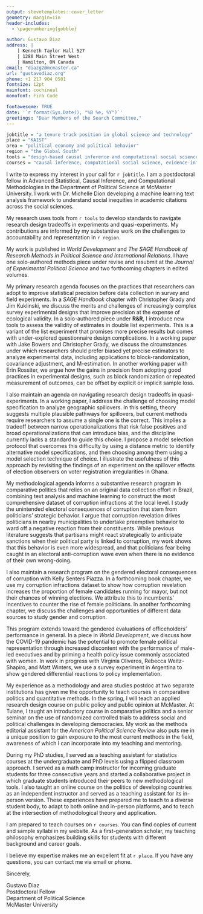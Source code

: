 ```yaml
---
output: stevetemplates::cover_letter
geometry: margin=1in
header-includes:
  - \pagenumbering{gobble}

author: Gustavo Diaz
address: |
    | Kenneth Taylor Hall 527
    | 1280 Main Street West
    | Hamilton, ON Canada
email: "diazg2@mcmaster.ca"
url: "gustavodiaz.org"
phone: +1 217 904 0581
fontsize: 12pt
mainfont: cochineal
monofont: Fira Code

fontawesome: TRUE
date: '`r format(Sys.Date(), "%B %e, %Y")`'
greetings: "Dear Members of the Search Committee,"
---
```


```r

jobtitle = "a tenure track position in global science and technology"
place = "KAIST"
area = "political economy and political behavior"
region = "the Global South"
tools = "design-based causal inference and computational social science"
courses = "causal inference, computational social science, evidence-informed policy, and the politics of the Global South"
```

I write to express my interest in your call for `r jobtitle`. I am a postdoctoral fellow in Advanced Statistical, Causal Inference, and Computational Methodologies in the Department of Political Science at McMaster University. I work with Dr. Michelle Dion developing a machine learning text analysis framework to understand social inequities in academic citations across the social sciences.

My research uses tools from `r tools` to develop standards to navigate research design tradeoffs in experiments and quasi-experiments. My contributions are informed by my substantive work on the challenges to accountability and representation in `r region`.

My work is published in *World Development* and *The SAGE Handbook of Research Methods in Political Science and International Relations*. I have one solo-authored methods piece under revise and resubmit at the *Journal of Experimental Political Science* and two forthcoming chapters in edited volumes.

<!-- RESEARCH -->
<!-- Remember to update the status of stuff sent for review -->
<!-- Survey experiments and block rand -->
My primary research agenda focuses on the practices that researchers can adopt to improve statistical precision before data collection in survey and field experiments. In a *SAGE Handbook* chapter with Christopher Grady and Jim Kuklinski, we discuss the merits and challenges of increasingly complex survey experimental designs that improve precision at the expense of ecological validity. In a solo-authored piece under **R&R**, I introduce new tools to assess the validity of estimates in double list experiments. This is a variant of the list experiment that promises more precise results but comes with under-explored questionnaire design complications. In a working paper with Jake Bowers and Christopher Grady, we discuss the circumstances under which researchers should prefer biased yet precise estimators to analyze experimental data, including applications to block-randomization, covariance adjustment, and M-estimation. In another working paper with Erin Rossiter, we argue how the gains in precision from adopting good practices in experimental designs, such as block randomization or repeated measurement of outcomes, can be offset by explicit or implicit sample loss.

<!-- Modeling spillovers -->
I also maintain an agenda on navigating research design tradeoffs in quasi-experiments. In a working paper, I address the challenge of choosing model specification to analyze geographic spillovers. In this setting, theory suggests multiple plausible pathways for spillovers, but current methods require researchers to assume a single one is the correct. This implies a tradeoff between narrow operationalizations that risk false positives and broad operationalizations that can introduce bias, and the discipline currently lacks a standard to guide this choice. I propose a model selection protocol that overcomes this difficulty by using a distance metric to identify alternative model specifications, and then choosing among them using a model selection technique of choice. I illustrate the usefulness of this approach by revisiting the findings of an experiment on the spillover effects of election observers on voter registration irregularities in Ghana.

<!-- Nearby corruption -->
<!-- Think about revisiting this paragraph to include the spending stuff -->
My methodological agenda informs a substantive research program in comparative politics that relies on an original data collection effort in Brazil, combining text analysis and machine learning to construct the most comprehensive dataset of corruption infractions at the local level. I study the unintended electoral consequences of corruption that stem from politicians' strategic behavior. I argue that corruption revelation drives politicians in nearby municipalities to undertake preemptive behavior to ward off a negative reaction from their constituents.  While previous literature suggests that partisans might react strategically to anticipate sanctions when their political party is linked to corruption, my work shows that this behavior is even more widespread, and that politicians fear being caught in an electoral anti-corruption wave even when there is no evidence of their own wrong-doing.  

<!-- Gender corruption -->
I  also maintain a research program on the gendered electoral consequences of corruption with Kelly Senters Piazza. In a forthcoming book chapter, we use my corruption infractions dataset to show how corruption revelation increases the proportion of female candidates running for mayor, but not their chances of winning elections. We attribute this to incumbents' incentives to counter the rise of female politicians. In another forthcoming chapter, we discuss the challenges and opportunities of different data sources to study gender and corruption.

This program extends toward the gendered evaluations of officeholders' performance in general. In a piece in *World Development*, we discuss how the COVID-19 pandemic has the potential to promote female political representation through increased discontent with the performance of male-led executives and by priming a health policy issue commonly associated with women. In work in progress with Virginia Oliveros, Rebecca Weitz-Shapiro, and Matt Winters, we use a survey experiment in Argentina to show gendered differential reactions to policy implementation.

<!-- TEACHING -->
My experience as a methodology and area studies postdoc at two separate institutions has given me the opportunity to teach courses in comparative politics and quantitative methods. In the spring, I will teach an applied research design course on public policy and public opinion at McMaster. At Tulane, I taught an introductory course in comparative politics and a senior seminar on the use of randomized controlled trials to address social and political challenges in developing democracies. My work as the methods editorial assistant for the *American Political Science Review* also puts me in a unique position to gain exposure to the most current methods in the field, awareness of which I can incorporate into my teaching and mentoring.

During my PhD studies, I served as a teaching assistant for statistics courses at the undergraduate and PhD levels using a flipped classroom approach.  I served as a math camp instructor for incoming graduate students for three consecutive years and started a collaborative project in which graduate students introduced their peers to new methodological tools. I also taught an online course on the politics of developing countries as an independent instructor and served as a teaching assistant for its in-person version. These experiences have prepared me to teach to a diverse student body, to adapt to both online and in-person platforms, and to teach at the intersection of methodological theory and application.

<!-- Teaching plans -->
<!-- Remember to switch from teaching portfolio/website accordingly -->
<!-- Also tweak depending on job -->
I am prepared to teach courses on `r courses`. You can find copies of current and sample syllabi in my website. As a first-generation scholar, my teaching philosophy emphasizes building skills for students with different background and career goals.

<!-- CLOSING -->
I believe my expertise makes me an excellent fit at `r place`. If you have any questions, you can contact me via email or phone.


Sincerely,

<!-- Remember double spaces to lineskip -->
Gustavo Diaz  
Postdoctoral Fellow  
Department of Political Science  
McMaster University
